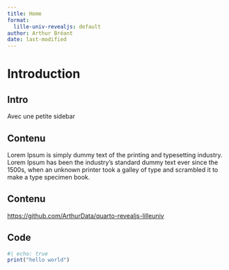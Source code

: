 ```yaml
---
title: Home
format:
  lille-univ-revealjs: default
author: Arthur Bréant
date: last-modified
---
```


# Introduction 

## Intro

Avec une petite sidebar

## Contenu

Lorem Ipsum is simply dummy text of the printing and typesetting industry. Lorem Ipsum has been the industry's standard dummy text ever since the 1500s, when an unknown printer took a galley of type and scrambled it to make a type specimen book.

## Contenu

<https://github.com/ArthurData/quarto-revealjs-lilleuniv>

## Code

```r
#| echo: true
print("hello world")
```